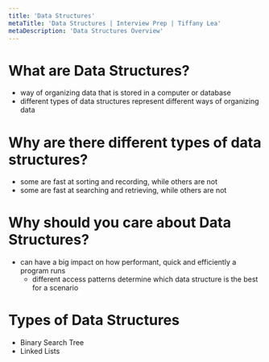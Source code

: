 ```yaml
---
title: 'Data Structures'
metaTitle: 'Data Structures | Interview Prep | Tiffany Lea'
metaDescription: 'Data Structures Overview'
---
```


# What are Data Structures?

- way of organizing data that is stored in a computer or database
- different types of data structures represent different ways of organizing data

# Why are there different types of data structures?

- some are fast at sorting and recording, while others are not
- some are fast at searching and retrieving, while others are not

# Why should you care about Data Structures?

- can have a big impact on how performant, quick and efficiently a program runs
  - different access patterns determine which data structure is the best for a scenario

# Types of Data Structures

- <Link to="/data-structures/binary-search-tree">Binary Search Tree</Link>
- <Link to="/data-structures/linked-list">Linked Lists</Link>
